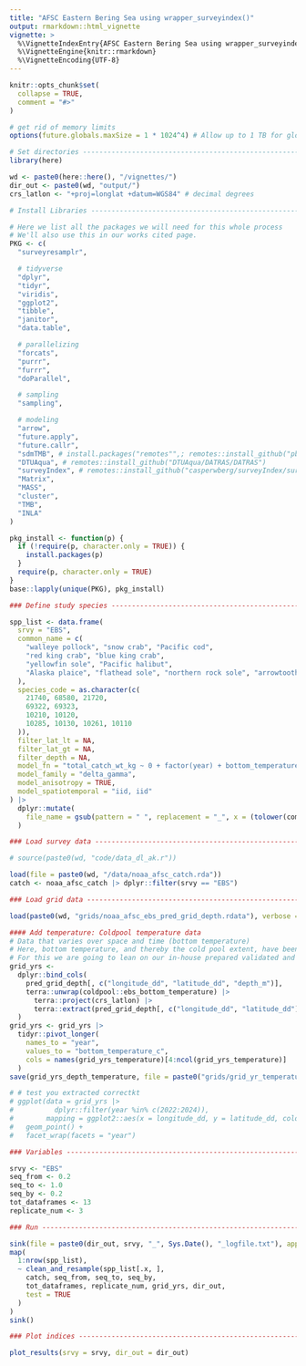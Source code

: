 ```yaml
---
title: "AFSC Eastern Bering Sea using wrapper_surveyindex()"
output: rmarkdown::html_vignette
vignette: >
  %\VignetteIndexEntry{AFSC Eastern Bering Sea using wrapper_surveyindex()}
  %\VignetteEngine{knitr::rmarkdown}
  %\VignetteEncoding{UTF-8}
---
```


```r
knitr::opts_chunk$set(
  collapse = TRUE,
  comment = "#>"
)
```

```r
# get rid of memory limits
options(future.globals.maxSize = 1 * 1024^4) # Allow up to 1 TB for globals

# Set directories --------------------------------------------------------------
library(here)

wd <- paste0(here::here(), "/vignettes/")
dir_out <- paste0(wd, "output/")
crs_latlon <- "+proj=longlat +datum=WGS84" # decimal degrees

# Install Libraries ------------------------------------------------------------

# Here we list all the packages we will need for this whole process
# We'll also use this in our works cited page.
PKG <- c(
  "surveyresamplr",

  # tidyverse
  "dplyr",
  "tidyr",
  "viridis",
  "ggplot2",
  "tibble",
  "janitor",
  "data.table",

  # parallelizing
  "forcats",
  "purrr",
  "furrr",
  "doParallel",

  # sampling
  "sampling",

  # modeling
  "arrow",
  "future.apply",
  "future.callr",
  "sdmTMB", # install.packages("remotes"",; remotes::install_github("pbs-assess/sdmTMBextra", dependencies = TRUE",
  "DTUAqua", # remotes::install_github("DTUAqua/DATRAS/DATRAS")
  "surveyIndex", # remotes::install_github("casperwberg/surveyIndex/surveyIndex")
  "Matrix",
  "MASS",
  "cluster",
  "TMB",
  "INLA"
)

pkg_install <- function(p) {
  if (!require(p, character.only = TRUE)) {
    install.packages(p)
  }
  require(p, character.only = TRUE)
}
base::lapply(unique(PKG), pkg_install)

### Define study species -------------------------------------------------------

spp_list <- data.frame(
  srvy = "EBS",
  common_name = c(
    "walleye pollock", "snow crab", "Pacific cod",
    "red king crab", "blue king crab",
    "yellowfin sole", "Pacific halibut",
    "Alaska plaice", "flathead sole", "northern rock sole", "arrowtooth flounder"
  ),
  species_code = as.character(c(
    21740, 68580, 21720,
    69322, 69323,
    10210, 10120,
    10285, 10130, 10261, 10110
  )),
  filter_lat_lt = NA,
  filter_lat_gt = NA,
  filter_depth = NA,
  model_fn = "total_catch_wt_kg ~ 0 + factor(year) + bottom_temperature_c",
  model_family = "delta_gamma",
  model_anisotropy = TRUE,
  model_spatiotemporal = "iid, iid"
) |>
  dplyr::mutate(
    file_name = gsub(pattern = " ", replacement = "_", x = (tolower(common_name)))
  )

### Load survey data -----------------------------------------------------------

# source(paste0(wd, "code/data_dl_ak.r"))

load(file = paste0(wd, "/data/noaa_afsc_catch.rda"))
catch <- noaa_afsc_catch |> dplyr::filter(srvy == "EBS")

### Load grid data -------------------------------------------------------------

load(paste0(wd, "grids/noaa_afsc_ebs_pred_grid_depth.rdata"), verbose = TRUE)

#### Add temperature: Coldpool temperature data
# Data that varies over space and time (bottom temperature)
# Here, bottom temperature, and thereby the cold pool extent, have been show to drive the distribution of many species. This is especially true for walleye pollock.
# For this we are going to lean on our in-house prepared validated and pre-prepared [{coldpool} R package](https://github.com/afsc-gap-products/coldpool) (S. Rohan, L. Barnett, and N. Charriere). This data interpolates over the whole area of the survey so there are no missing data.
grid_yrs <-
  dplyr::bind_cols(
    pred_grid_depth[, c("longitude_dd", "latitude_dd", "depth_m")],
    terra::unwrap(coldpool::ebs_bottom_temperature) |>
      terra::project(crs_latlon) |>
      terra::extract(pred_grid_depth[, c("longitude_dd", "latitude_dd")])
  )
grid_yrs <- grid_yrs |>
  tidyr::pivot_longer(
    names_to = "year",
    values_to = "bottom_temperature_c",
    cols = names(grid_yrs_temperature)[4:ncol(grid_yrs_temperature)]
  )
save(grid_yrs_depth_temperature, file = paste0("grids/grid_yr_temperature/noaa_afsc_ebs_pred_grid_depth_temperature.rdata"))

# # test you extracted correctkt
# ggplot(data = grid_yrs |>
#          dplyr::filter(year %in% c(2022:2024)),
#        mapping = ggplot2::aes(x = longitude_dd, y = latitude_dd, color = bottom_temperature_c)) +
#   geom_point() +
#   facet_wrap(facets = "year")

### Variables ------------------------------------------------------------------

srvy <- "EBS"
seq_from <- 0.2
seq_to <- 1.0
seq_by <- 0.2
tot_dataframes <- 13
replicate_num <- 3

### Run ------------------------------------------------------------------------

sink(file = paste0(dir_out, srvy, "_", Sys.Date(), "_logfile.txt"), append = FALSE, split = TRUE) # for screen and log
map(
  1:nrow(spp_list),
  ~ clean_and_resample(spp_list[.x, ],
    catch, seq_from, seq_to, seq_by,
    tot_dataframes, replicate_num, grid_yrs, dir_out,
    test = TRUE
  )
)
sink()

### Plot indices ---------------------------------------------------------------

plot_results(srvy = srvy, dir_out = dir_out)
```

